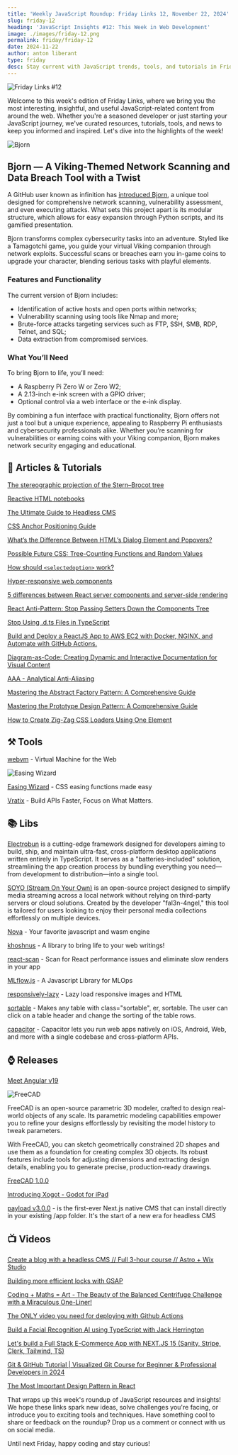 ```yaml
---
title: 'Weekly JavaScript Roundup: Friday Links 12, November 22, 2024'
slug: friday-12
heading: 'JavaScript Insights #12: This Week in Web Development'
image: ./images/friday-12.png
permalink: friday/friday-12
date: 2024-11-22
author: anton liberant
type: friday
desc: Stay current with JavaScript trends, tools, and tutorials in Friday Links 12. Explore curated news, resources, and insights for developers of all levels.
---
```


![Friday Links #12](./images/friday-12.png)

Welcome to this week's edition of Friday Links, where we bring you the most interesting, insightful, and useful JavaScript-related content from around the web. Whether you're a seasoned developer or just starting your JavaScript journey, we've curated resources, tutorials, tools, and news to keep you informed and inspired. Let's dive into the highlights of the week!

![Bjorn](./images/Bjorn.png)

## Bjorn — A Viking-Themed Network Scanning and Data Breach Tool with a Twist

A GitHub user known as infinition has [introduced Bjorn](https://github.com/infinition/Bjorn), a unique tool designed for comprehensive network scanning, vulnerability assessment, and even executing attacks. What sets this project apart is its modular structure, which allows for easy expansion through Python scripts, and its gamified presentation.

Bjorn transforms complex cybersecurity tasks into an adventure. Styled like a Tamagotchi game, you guide your virtual Viking companion through network exploits. Successful scans or breaches earn you in-game coins to upgrade your character, blending serious tasks with playful elements.

### Features and Functionality

The current version of Bjorn includes:

- Identification of active hosts and open ports within networks;
- Vulnerability scanning using tools like Nmap and more;
- Brute-force attacks targeting services such as FTP, SSH, SMB, RDP, Telnet, and SQL;
- Data extraction from compromised services.

### What You’ll Need

To bring Bjorn to life, you’ll need:

- A Raspberry Pi Zero W or Zero W2;
- A 2.13-inch e-ink screen with a GPIO driver;
- Optional control via a web interface or the e-ink display.

By combining a fun interface with practical functionality, Bjorn offers not just a tool but a unique experience, appealing to Raspberry Pi enthusiasts and cybersecurity professionals alike. Whether you’re scanning for vulnerabilities or earning coins with your Viking companion, Bjorn makes network security engaging and educational.

## 📜 Articles & Tutorials

[The stereographic projection of the Stern–Brocot tree](https://richardt.io/stereo_stern/)

[Reactive HTML notebooks](https://maxbo.me/a-html-file-is-all-you-need.html)

[The Ultimate Guide to Headless CMS](https://www.builder.io/blog/headless-cms)

[CSS Anchor Positioning Guide](https://css-tricks.com/css-anchor-positioning-guide/)

[What’s the Difference Between HTML’s Dialog Element and Popovers?](https://frontendmasters.com/blog/whats-the-difference-between-htmls-dialog-element-and-popovers/)

[Possible Future CSS: Tree-Counting Functions and Random Values](https://kizu.dev/tree-counting-and-random/)

[How should `<selectedoption>` work?](https://jakearchibald.com/2024/how-should-selectedoption-work/)

[Hyper-responsive web components](https://www.trysmudford.com/blog/hyper-responsive-web-components/)

[5 differences between React server components and server-side rendering](https://www.tymzap.com/blog/5-differences-between-react-server-components-and-server-side-rendering)

[React Anti-Pattern: Stop Passing Setters Down the Components Tree](https://matanbobi.dev/posts/stop-passing-setter-functions-to-components)

[Stop Using .d.ts Files in TypeScript](https://www.danielfullstack.com/article/stop-using-d-ts-files-in-typescript)

[Build and Deploy a ReactJS App to AWS EC2 with Docker, NGINX, and Automate with GitHub Actions.](https://medium.com/@kilamaelie/build-and-deploy-a-reactjs-app-to-aws-ec2-with-docker-nginx-and-automate-with-github-actions-d8c57fb47967)

[Diagram-as-Code: Creating Dynamic and Interactive Documentation for Visual Content](https://differ.blog/inplainenglish/diagram-as-code-creating-dynamic-and-interactive-documentation-for-visual-content-17fb01)

[AAA - Analytical Anti-Aliasing](https://blog.frost.kiwi/analytical-anti-aliasing/)

[Mastering the Abstract Factory Pattern: A Comprehensive Guide](https://www.spithacode.com/blog/abstract-factory-design-pattern)

[Mastering the Prototype Design Pattern: A Comprehensive Guide](https://www.spithacode.com/blog/prototype-design-pattern)

[How to Create Zig-Zag CSS Loaders Using One Element](https://www.freecodecamp.org/news/zig-zag-css-loaders/)

## ⚒️ Tools

[webvm](https://github.com/leaningtech/webvm) - Virtual Machine for the Web

![Easing Wizard](./images/Easing-Wizard.png)

[Easing Wizard](https://easingwizard.com/) - CSS easing functions made easy

[Vratix](https://vratix.com/) - Build APIs Faster, Focus on What Matters.

## 📚 Libs

[Electrobun](https://electrobun.dev/) is a cutting-edge framework designed for developers aiming to build, ship, and maintain ultra-fast, cross-platform desktop applications written entirely in TypeScript. It serves as a "batteries-included" solution, streamlining the app creation process by bundling everything you need—from development to distribution—into a single tool.

[SOYO (Stream On Your Own)](https://github.com/fal3n-4ngel/SOYO) is an open-source project designed to simplify media streaming across a local network without relying on third-party servers or cloud solutions. Created by the developer "fal3n-4ngel," this tool is tailored for users looking to enjoy their personal media collections effortlessly on multiple devices.

[Nova](https://github.com/trynova/nova) - Your favorite javascript and wasm engine

[khoshnus](https://github.com/Amer-Jabar/khoshnus) - A library to bring life to your web writings!

[react-scan](https://github.com/aidenybai/react-scan) - Scan for React performance issues and eliminate slow renders in your app

[MLflow.js](https://www.npmjs.com/package/mlflow-js) - A Javascript Library for MLOps

[responsively-lazy](https://github.com/ivopetkov/responsively-lazy) - Lazy load responsive images and HTML

[sortable](https://github.com/tofsjonas/sortable) - Makes any table with class="sortable", er, sortable. The user can click on a table header and change the sorting of the table rows.

[capacitor](https://github.com/ionic-team/capacitor) - Capacitor lets you run web apps natively on iOS, Android, Web, and more with a single codebase and cross-platform APIs.

## ⌚ Releases

[Meet Angular v19](https://blog.angular.dev/meet-angular-v19-7b29dfd05b84)

![FreeCAD](./images/FreeCAD.png)

FreeCAD is an open-source parametric 3D modeler, crafted to design real-world objects of any scale. Its parametric modeling capabilities empower you to refine your designs effortlessly by revisiting the model history to tweak parameters.

With FreeCAD, you can sketch geometrically constrained 2D shapes and use them as a foundation for creating complex 3D objects. Its robust features include tools for adjusting dimensions and extracting design details, enabling you to generate precise, production-ready drawings.

[FreeCAD 1.0.0](https://github.com/freecad/freecad/releases/tag/1.0.0)

[Introducing Xogot - Godot for iPad](https://xogot.com/)

[payload v3.0.0](https://github.com/payloadcms/payload/releases/tag/v3.0.0) - is the first-ever Next.js native CMS that can install directly in your existing /app folder. It's the start of a new era for headless CMS

## 📺 Videos

[Create a blog with a headless CMS // Full 3-hour course // Astro + Wix Studio](https://www.youtube.com/watch?v=Thudicbgqtg)

[Building more efficient locks with GSAP](https://www.youtube.com/watch?v=8j5yRH4p-B0)

[Coding + Maths = Art - The Beauty of the Balanced Centrifuge Challenge with a Miraculous One-Liner!](https://www.youtube.com/watch?v=MRnbFSTC6cs)

[The ONLY video you need for deploying with Github Actions](https://www.youtube.com/watch?v=GOWmXg6Fhm4)

[Build a Facial Recognition AI using TypeScript with Jack Herrington](https://www.youtube.com/watch?v=Hqlub7d-B1w)

[Let's build a Full Stack E-Commerce App with NEXT.JS 15 (Sanity, Stripe, Clerk, Tailwind, TS)](https://www.youtube.com/watch?v=o-fgWea75O4)

[Git & GitHub Tutorial | Visualized Git Course for Beginner & Professional Developers in 2024](https://www.youtube.com/watch?v=S7XpTAnSDL4)

[The Most Important Design Pattern in React](https://www.youtube.com/watch?v=Lbj3vmp8spI)

That wraps up this week's roundup of JavaScript resources and insights! We hope these links spark new ideas, solve challenges you're facing, or introduce you to exciting tools and techniques. Have something cool to share or feedback on the roundup? Drop us a comment or connect with us on social media.

Until next Friday, happy coding and stay curious!
